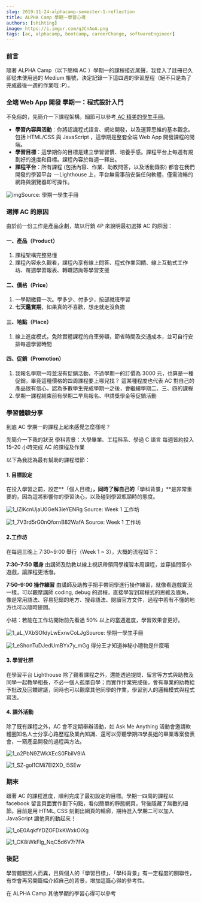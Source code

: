 ```yaml
---
slug: 2019-11-24-alphacamp-semester-1-reflection
title: ALPHA Camp 學期一學習心得
authors: [shihting]
image: https://i.imgur.com/qJCnAoA.png
tags: [ac, alphacamp, bootcamp, careerChange, softwareEngineer]
---
```


<MDXImg src="https://i.imgur.com/qJCnAoA.png" source="https://tw.alphacamp.co/" />

### 前言

隨著 ALPHA Camp（以下簡稱 AC ）學期一的課程接近尾聲，我登入了註冊已久卻從未使用過的 Medium 帳號，決定記錄一下這四週的學習歷程（絕不只是為了完成最後一週的作業哦 :P）。

### 全端 Web App 開發 學期一：程式設計入門

不免俗的，先簡介一下課程架構，細節可以參考[ AC 精美的學生手冊](https://drive.google.com/file/d/1ehfRaO39rxa04TO97XcBnR5ySGdb9V-r/view)。

<!--truncate-->

- **學習內容與活動**：你將認識程式語言、網站開發，以及運算思維的基本觀念。包括 HTML/CSS 與 JavaScript ，這學期是整套全端 Web App 開發課程的開端。
- **學習目標**：這學期你的目標是建立學習習慣、培養手感。課程平台上每週有規劃好的進度和目標。課程內容於每週一釋出。
- **課程平台**：所有課程 (包括內容、作業、助教問答，以及活動錄影) 都會在我們開發的學習平台  — Lighthouse 上，平台無需事前安裝任何軟體，僅需流暢的網路與瀏覽器即可操作。

![img](https://i.imgur.com/MQVjifw.jpg)Source: 學期一學生手冊

### 選擇 AC 的原因

由於前一份工作是產品企劃，故以行銷 4P 來說明最初選擇 AC 的原因：

#### **一、產品（Product）**

1. 課程架構完整易懂
2. 課程內容永久觀看，課程內享有線上問答、程式作業回饋、線上互動式工作坊、每週學習報表、轉職諮詢等學習支援

#### **二、價格（Price）**

1. 一學期繳費一次。學多少、付多少，按部就班學習
2. **七天鑑賞期**，如果真的不喜歡，想走就走沒負擔

#### **三、地點（Place）**

1. 線上進度模式，免除實體課程的舟車勞頓，節省時間及交通成本，並可自行安排每週學習時間

#### **四、促銷（Promotion）**

1. 我報名學期一時並沒有促銷活動，不過學期一的訂價為 3000 元，也算是一種促銷，畢竟這種價格的四周課程要上哪兒找？
   這某種程度也代表 AC 對自己的產品很有信心，認為多數學生完成學期一之後，會繼續學期二、三、四的課程
2. 學期一課程結束前有學期二早鳥報名、申請獎學金等促銷活動

### 學習體驗分享

到底 AC 學期一的課程上起來感覺怎麼樣呢？

先簡介一下我的狀況
學科背景：大學畢業、工程科系、學過 C 語言
每週皆約投入 15–20 小時完成 AC 的課程及作業

以下為我認為最有幫助的課程環節：

#### **1. 目標設定**

在投入學習之前，設定**「個人目標」**，同時了解自己的**「學科背景」**是非常重要的，因為這將影響你的學習決心，以及碰到學習瓶頸時的態度。

![1_lZlKcnUjaU0GeN3ieYENRg](https://i.imgur.com/c64318W.jpg)
Source: Week 1 工作坊

![1_7V3rd5rG0nQfornB82WafA](https://i.imgur.com/lwIj79o.jpg)
Source: Week 1 工作坊

#### **2.工作坊**

在每週三晚上 7:30~9:00 舉行（Week 1 ~ 3），大概的流程如下：

**7:30–7:50 暖身**
由講師及助教以線上視訊帶領同學複習本周課程，並穿插問答小遊戲，讓課程更活潑。

**7:50–9:00 操作練習**
由講師及助教手把手帶同學進行操作練習，就像看遊戲實況一樣，可以觀摩講師 coding, debug 的過程，直接學習到寫程式的思維及眉角，像是常用語法、容易犯錯的地方、搜尋語法、閱讀官方文件，過程中若有不懂的地方也可以隨時提問。

小結：若能在工作坊開始前先看過 50% 以上的當週進度，學習效果會更好。

![1_aL_VXbSOfdyLwExrwCoLJg](https://i.imgur.com/6HrsTp4.jpg)Source: 學期一學生手冊

![1_eShonTuDJedUmBYx7y_mGg](https://i.imgur.com/rbwoImC.jpg)
得分王才知道神秘小禮物是什麼哦

#### 3. 學習社群

在學習平台 Lighthouse 除了觀看課程之外，還能透過提問、留言等方式與助教及同學一起教學相長，不必一個人孤單自學；而實作作業完成後，會有專業的助教給予批改及回饋建議，同時也可以觀摩其他同學的作業，學習別人的邏輯模式與程式寫法。

#### 4. 課外活動

除了既有課程之外，AC 會不定期舉辦活動，如 Ask Me Anything 活動會邀請軟體圈知名人士分享心路歷程及業內知識、還可以旁聽學期四學長姐的畢業專案發表會，一窺產品開發的過程與方法。

![1_o2PbN9ZWkXEcS0FbiIV9IA](https://i.imgur.com/2c01Aq5.jpg)

![1_SZ-gol1CMi7El2XD_I5SEw](https://i.imgur.com/EtOu5KQ.jpg)

### 期末

跟著 AC 的課程進度，順利完成了最初設定的目標。學期一四周的課程以 facebook 留言頁面實作劃下句點，看似簡單的靜態網頁，背後隱藏了無數的細節。目前是用 HTML, CSS 刻劃出網頁的輪廓，期待進入學期二可以加入 JavaScript 讓他真的動起來！

![1_oE0AqkfYDZOFDkKWxkOiXg](https://i.imgur.com/DMIPRMP.jpg)

![1_CK8iWkFlg_NqC5d6V7r7FA](https://i.imgur.com/3xJRVJz.jpg)

### 後記

學習體驗因人而異，且與個人的「學習目標」、「學科背景」有一定程度的關聯性，有空會再另開篇幅介紹自己的背景，增加這篇心得的參考性。

在 ALPHA Camp 其他學期的學習心得可以參考
